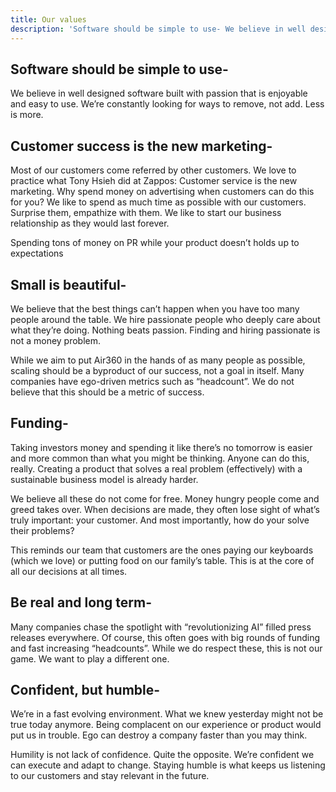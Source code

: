 ```yaml
---
title: Our values
description: 'Software should be simple to use- We believe in well designed software built with passion that is enjoyable and easy to use. We’re constantly looking for ways to remove, not add. Less is more.'
---
```


## Software should be simple to use-

We believe in well designed software built with passion that is enjoyable and easy to use.
We’re constantly looking for ways to remove, not add. Less is more.

## Customer success is the new marketing-

Most of our customers come referred by other customers.
We love to practice what Tony Hsieh did at Zappos: Customer service is the new marketing.
Why spend money on advertising when customers can do this for you?
We like to spend as much time as possible with our customers. Surprise them, empathize with them.
We like to start our business relationship as they would last forever.

Spending tons of money on PR while your product doesn’t holds up to expectations

## Small is beautiful-

We believe that the best things can’t happen when you have too many people around the table.
We hire passionate people who deeply care about what they’re doing. Nothing beats passion.
Finding and hiring passionate is not a money problem.

While we aim to put Air360 in the hands of as many people as possible, scaling should be a byproduct of our success, not a goal in itself.
Many companies have ego-driven metrics such as “headcount”.
We do not believe that this should be a metric of success.

## Funding-

Taking investors money and spending it like there’s no tomorrow is easier and more common than what you might be thinking.
Anyone can do this, really. Creating a product that solves a real problem (effectively) with a sustainable business model is already harder.

We believe all these do not come for free. Money hungry people come and greed takes over.
When decisions are made, they often lose sight of what’s truly important: your customer.
And most importantly, how do your solve their problems?

This reminds our team that customers are the ones paying our keyboards (which we love) or putting food on our family’s table.
This is at the core of all our decisions at all times.

## Be real and long term-

Many companies chase the spotlight with “revolutionizing AI” filled press releases everywhere.
Of course, this often goes with big rounds of funding and fast increasing “headcounts”.
While we do respect these, this is not our game. We want to play a different one.

## Confident, but humble-

We’re in a fast evolving environment.
What we knew yesterday might not be true today anymore.
Being complacent on our experience or product would put us in trouble.
Ego can destroy a company faster than you may think.

Humility is not lack of confidence. Quite the opposite.
We’re confident we can execute and adapt to change.
Staying humble is what keeps us listening to our customers and stay relevant in the future.
